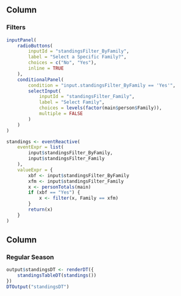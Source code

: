 Column {data-width=250}
----------

### **Filters**

```r
inputPanel(
    radioButtons(
        inputId = "standingsFilter_ByFamily",
        label = "Select a Specific Family?",
        choices = c("No", "Yes"),
        inline = TRUE
    ),
    conditionalPanel(
        condition = "input.standingsFilter_ByFamily == 'Yes'",
        selectInput(
            inputId = "standingsFilter_Family",
            label = "Select Family",
            choices = levels(factor(main$person$Family)),
            multiple = FALSE
        )
    )
)
```

```r
standings <- eventReactive(
    eventExpr = list(
        input$standingsFilter_ByFamily,
        input$standingsFilter_Family
    ),
    valueExpr = {
        xbf <- input$standingsFilter_ByFamily
        xfm <- input$standingsFilter_Family
        x <- personTotals(main)
        if (xbf == "Yes") {
            x <- filter(x, Family == xfm)
        }
        return(x)
    }
)
```

Column {data-width=750}
----------

### **Regular Season**

```r
output$standingsDT <- renderDT({
    standingsTableDT(standings())
})
DTOutput("standingsDT")
```
